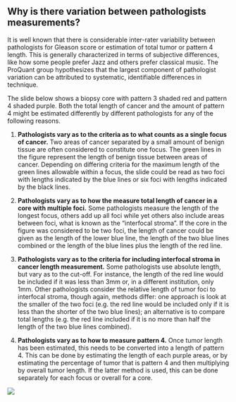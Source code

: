 ## Why is there variation between pathologists measurements?
It is well known that there is considerable inter-rater variability between pathologists for Gleason score or estimation of total tumor or pattern 4 length. This is generally characterized in terms of subjective differences, like how some people prefer Jazz and others prefer classical music. The ProQuant group hypothesizes that the largest component of pathologist variation can be attributed to systematic, identifiable differences in technique.

The slide below shows a biopsy core with pattern 3 shaded red and pattern 4 shaded purple. Both the total length of cancer and the amount of pattern 4 might be estimated differently by different pathologists for any of the following reasons.

1. **Pathologists vary as to the criteria as to what counts as a single focus of cancer.** Two areas of cancer separated by a small amount of benign tissue are often considered to constitute one focus. The green lines in the figure represent the length of benign tissue between areas of cancer. Depending on differing criteria for the maximum length of the green lines allowable within a focus, the slide could be read as two foci with lengths indicated by the blue lines or six foci with lengths indicated by the black lines.

2. **Pathologists vary as to how the measure total length of cancer in a core with multiple foci.** Some pathologists measure the length of the longest focus, others add up all foci while yet others also include areas between foci, what is known as the “interfocal stroma”. If the core in the figure was considered to be two foci, the length of cancer could be given as the length of the lower blue line, the length of the two blue lines combined or the length of the blue lines plus the length of the red line.

3. **Pathologists vary as to the criteria for including interfocal stroma in cancer length measurement.** Some pathologists use absolute length, but vary as to the cut-off. For instance, the length of the red line would be included if it was less than 3mm or, in a different institution, only 1mm. Other pathologists consider the relative length of tumor foci to interfocal stroma, though again, methods differ: one approach is look at the smaller of the two foci (e.g. the red line would be included only if it is less than the shorter of the two blue lines); an alternative is to compare total lengths (e.g. the red line included if it is no more than half the length of the two blue lines combined).

4. **Pathologists vary as to how to measure pattern 4.** Once tumor length has been estimated, this needs to be converted into a length of pattern 4. This can be done by estimating the length of each purple areas, or by estimating the percentage of tumor that is pattern 4 and then multiplying by overall tumor length. If the latter method is used, this can be done separately for each focus or overall for a core. 

<div class="center-normal">
![](assets/foci.png)
</div>
